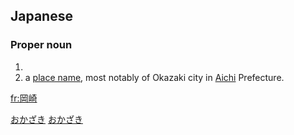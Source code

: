 ==Japanese==
{{ja-kanjitab|おか|さき|k2=ざき|yomi=k|r=y}}

===Proper noun===
{{ja-pos|proper|おかざき}}

# {{surname|lang=ja}}
# a [[place name]], most notably of Okazaki city in [[Aichi]] Prefecture.

[[Category:Japanese surnames|おかざき]]
[[Category:ja:Cities|おかざき]]

[[fr:岡崎]]